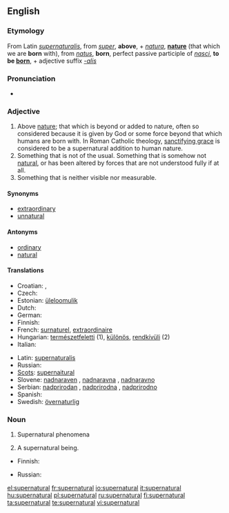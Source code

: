 ==English==

===Etymology===
From Latin ''[[supernaturalis]]'', from ''[[super]]'', '''above''', + ''[[natura]]'', '''[[nature]]''' (that which we are '''born''' with), from ''[[natus]]'', '''born''', perfect passive participle of ''[[nasci]]'', '''to be [[born]]''', + adjective suffix ''[[-alis]]''

===Pronunciation===
* {{audio|en-us-supernatural.ogg|Audio (US)}}

===Adjective===
{{en-adj}}

# Above [[nature]]; that which is beyond or added to nature, often so considered because it is given by God or some force beyond that which humans are born with.  In Roman Catholic theology, [[w:sanctifying grace|sanctifying grace]] is considered to be a supernatural addition to human nature.
# Something that is not of the usual.  Something that is somehow not [[natural]], or has been altered by forces that are not understood fully if at all.
# Something that is neither visible nor measurable.

====Synonyms====
* [[extraordinary]]
* [[unnatural]]

====Antonyms====
* [[ordinary]]
* [[natural]]

====Translations====
{{top}}
* Croatian: {{t|hr|natprirodan|alt=natprírodan}}, {{t|hr|nadnaravan|alt=nadnárāvan}}
* Czech: {{t-|cs|nadpřirozený|m}}
* Estonian: [[üleloomulik]]
* Dutch: {{t+|nl|bovennatuurlijk}}
* German: {{t-|de|übernatürlich}}
* Finnish: {{t-|fi|yliluonnollinen}}
* French: [[surnaturel]], [[extraordinaire]]
* Hungarian: [[természetfeletti]] (1), [[különös]], [[rendkívüli]] (2)
* Italian: {{t+|it|soprannaturale}}
{{mid}}
* Latin: [[supernaturalis]]
* Russian: {{t+|ru|сверхъестественный|sc=Cyrl}}
* [[Scots]]: [[supernaitural]]
* Slovene: [[nadnaraven]] {{m}}, [[nadnaravna]] {{f}}, [[nadnaravno]] {{n}}
* Serbian: [[nadprirodan]] {{m}}, [[nadprirodna]] {{f}}, [[nadprirodno]] {{n}}
* Spanish: {{t-|es|sobrenatural}}
* Swedish: [[övernaturlig]]
{{bottom}}

===Noun===
{{en-noun|-}}

# Supernatural phenomena
# {{countable}} A supernatural being.

{{top}}
* Finnish: {{t-|fi|yliluonnollinen}}
{{mid}}
* Russian: {{t|ru|сверхъестественное|sc=Cyrl}}
{{bottom}}

[[el:supernatural]]
[[fr:supernatural]]
[[io:supernatural]]
[[it:supernatural]]
[[hu:supernatural]]
[[pl:supernatural]]
[[ru:supernatural]]
[[fi:supernatural]]
[[ta:supernatural]]
[[te:supernatural]]
[[vi:supernatural]]
